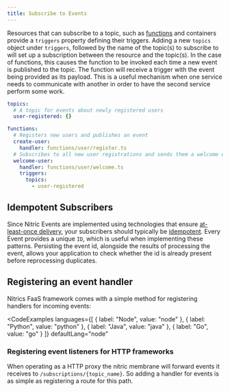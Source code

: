```yaml
---
title: Subscribe to Events
---
```


Resources that can subscribe to a topic, such as [functions](/docs/intro/concepts/functions) and containers provide a `triggers` property defining their triggers. Adding a new `topics` object under `triggers`, followed by the name of the topic(s) to subscribe to will set up a subscription between the resource and the topic(s). In the case of functions, this causes the function to be invoked each time a new event is published to the topic. The function will receive a trigger with the event being provided as its payload. This is a useful mechanism when one service needs to communicate with another in order to have the second service perform some work.

```yaml
topics:
  # A topic for events about newly registered users
  user-registered: {}

functions:
  # Registers new users and publishes an event
  create-user:
    handler: functions/user/register.ts
  # Subscribes to all new user registrations and sends them a welcome email
  welcome-user:
    handler: functions/user/welcome.ts
    triggers:
      topics:
        - user-registered
```

## Idempotent Subscribers

Since Nitric Events are implemented using technologies that ensure [at-least-once delivery](./#at-least-once-delivery), your subscribers should typically be [idempotent](https://en.wikipedia.org/wiki/Idempotence#Computer_science_meaning). Every Event provides a unique `ID`, which is useful when implementing these patterns. Persisting the event id, alongside the results of processing the event, allows your application to check whether the id is already present before reprocessing duplicates.

## Registering an event handler

Nitrics FaaS framework comes with a simple method for registering handlers for incoming events:

<CodeExamples
  languages={[
	{
		label: "Node",
		value: "node"
	},
	{
		label: "Python",
		value: "python"
	},
	{
		label: "Java",
		value: "java"
	},
	{
		label: "Go",
		value: "go"
	}
	]}
	defaultLang="node"
>

<CodeSnippet snippet="nitrictech/node-sdk/examples/faas/events.ts" />

<CodeSnippet snippet="nitrictech/python-sdk/examples/faas/events.py" />

<CodeSnippet snippet="nitrictech/java-sdk/examples/src/main/java/examples/faas/Events.java" />

<CodeSnippet snippet="nitrictech/go-sdk/examples/faas/events.go" />

</CodeExamples>

### Registering event listeners for HTTP frameworks

When operating as a HTTP proxy the nitric membrane will forward events it receives to `/subscriptions/{topic_name}`. So adding a handler for events is as simple as registering a route for this path.
